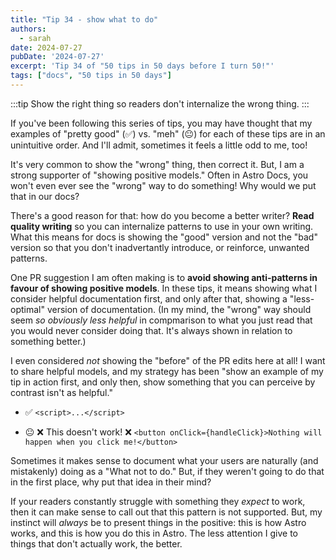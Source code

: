 ```yaml
---
title: "Tip 34 - show what to do"
authors:
  - sarah
date: 2024-07-27
pubDate: '2024-07-27'
excerpt: 'Tip 34 of "50 tips in 50 days before I turn 50!"'
tags: ["docs", "50 tips in 50 days"]
---
```


:::tip
Show the right thing so readers don't internalize the wrong thing.
:::

If you've been following this series of tips, you may have thought that my examples of "pretty good" (✅) vs. "meh" (😐) for each of these tips are in an unintuitive order. And I'll admit, sometimes it feels a little odd to me, too!

It's very common to show the "wrong" thing, then correct it. But, I am a strong supporter of "showing positive models." Often in Astro Docs, you won't even ever see the "wrong" way to do something! Why would we put that in our docs?

There's a good reason for that: how do you become a better writer? **Read quality writing** so you can internalize patterns to use in your own writing. What this means for docs is showing the "good" version and not the "bad" version so that you don't inadvertantly introduce, or reinforce, unwanted patterns.

One PR suggestion I am often making is to **avoid showing anti-patterns in favour of showing positive models**. In these tips, it means showing what I consider helpful documentation first, and only after that, showing a "less-optimal" version of documentation. (In my mind, the "wrong" way should seem *so obviously less helpful* in compmarison to what you just read that you would never consider doing that. It's always shown in relation to something better.)

I even considered *not* showing the "before" of the PR edits here at all! I want to share helpful models, and my strategy has been "show an example of my tip in action first, and only then, show something that you can perceive by contrast isn't as helpful."

- ✅ `<script>...</script>`

- 😐 ❌ This doesn't work! ❌ `<button onClick={handleClick}>Nothing will happen when you click me!</button>`

Sometimes it makes sense to document what your users are naturally (and mistakenly) doing as a "What not to do." But, if they weren't going to do that in the first place, why put that idea in their mind?

If your readers constantly struggle with something they *expect* to work, then it can make sense to call out that this pattern is not supported. But, my instinct will *always* be to present things in the positive: this is how Astro works, and this is how you do this in Astro. The less attention I give to things that don't actually work, the better.


<LinkCard title="See the whole list of tips!" href="/blog/50-docs-tips-in-50-days" />